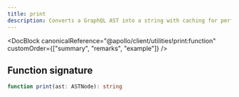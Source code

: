 ```yaml
---
title: print
description: Converts a GraphQL AST into a string with caching for performance
---
```


<DocBlock
  canonicalReference="@apollo/client/utilities!print:function"
  customOrder={["summary", "remarks", "example"]}
/>

## Function signature

```ts
function print(ast: ASTNode): string
```